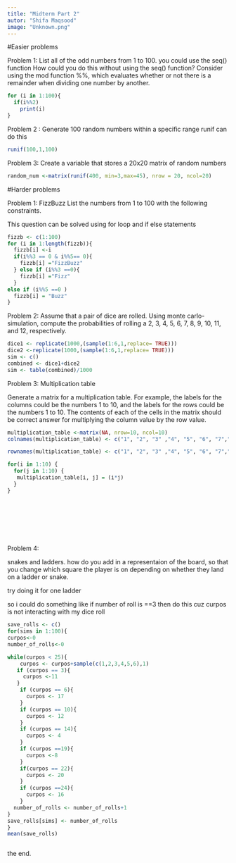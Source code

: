 ```yaml
---
title: "Midterm Part 2"
autor: "Shifa Maqsood"
image: "Unknown.png"
---
```


#Easier problems

Problem 1: List all of the odd numbers from 1 to 100. you could use the seq() function How could you do this without using the seq() function? Consider using the mod function %%, which evaluates whether or not there is a remainder when dividing one number by another.

```r
for (i in 1:100){
  if(i%%2)
    print(i)
}


```

Problem 2 : Generate 100 random numbers within a specific range runif can do this

```r

runif(100,1,100)

```

Problem 3: Create a variable that stores a 20x20 matrix of random numbers

```r
random_num <-matrix(runif(400, min=3,max=45), nrow = 20, ncol=20)


```

#Harder problems

Problem 1: FizzBuzz List the numbers from 1 to 100 with the following constraints.

This question can be solved using for loop and if else statements

```r
fizzb <- c(1:100)
for (i in 1:length(fizzb)){
  fizzb[i] <-i
  if(i%%3 == 0 & i%%5== 0){
    fizzb[i] ="FizzBuzz"
  } else if (i%%3 ==0){
    fizzb[i] ="Fizz"
  }
else if (i%%5 ==0 )
  fizzb[i] = "Buzz"
}


```

Problem 2: Assume that a pair of dice are rolled. Using monte carlo-simulation, compute the probabilities of rolling a 2, 3, 4, 5, 6, 7, 8, 9, 10, 11, and 12, respectively.

```r

dice1 <- replicate(1000,(sample(1:6,1,replace= TRUE)))
dice2 <-replicate(1000,(sample(1:6,1,replace= TRUE)))
sim <- c()
combined <- dice1+dice2
sim <- table(combined)/1000

```

Problem 3: Multiplication table

Generate a matrix for a multiplication table. For example, the labels for the columns could be the numbers 1 to 10, and the labels for the rows could be the numbers 1 to 10. The contents of each of the cells in the matrix should be correct answer for multiplying the column value by the row value.

```r

multiplication_table <-matrix(NA, nrow=10, ncol=10)
colnames(multiplication_table) <- c("1", "2", "3" ,"4", "5", "6", "7","8","9","10")

rownames(multiplication_table) <- c("1", "2", "3" ,"4", "5", "6", "7","8","9","10")

for(i in 1:10) {
  for(j in 1:10) {
   multiplication_table[i, j] = (i*j)
  }
}



  
 

  

```

Problem 4:

snakes and ladders. how do you add in a representaion of the board, so that you change which square the player is on depending on whether they land on a ladder or snake.

try doing it for one ladder

so i could do something like if number of roll is ==3 then do this cuz curpos is not interacting with my dice roll

```r

save_rolls <- c()
for(sims in 1:100){
curpos<-0
number_of_rolls<-0

while(curpos < 25){
    curpos <- curpos+sample(c(1,2,3,4,5,6),1)
   if (curpos == 3){
     curpos <-11
   }
    if (curpos == 6){
      curpos <- 17
    }
    if (curpos == 10){
      curpos <- 12
    }
    if (curpos == 14){
      curpos <- 4
    }
    if (curpos ==19){
      curpos <-8
    }
    if(curpos == 22){
      curpos <- 20
    }
    if (curpos ==24){
      curpos <- 16
    }
  number_of_rolls <- number_of_rolls+1
}
save_rolls[sims] <- number_of_rolls
}
mean(save_rolls)



```

the end.

